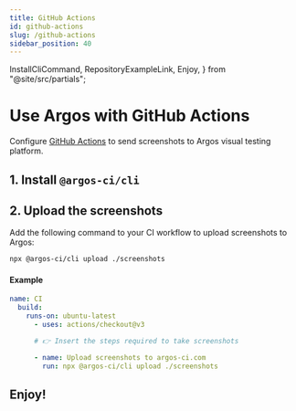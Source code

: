 ```yaml
---
title: GitHub Actions
id: github-actions
slug: /github-actions
sidebar_position: 40
---
```


  InstallCliCommand,
  RepositoryExampleLink,
  Enjoy,
} from "@site/src/partials";

# Use Argos with GitHub Actions

Configure [GitHub Actions](https://github.com/features/actions) to send screenshots to Argos visual testing platform.

## 1. Install `@argos-ci/cli`

<InstallCliCommand />

## 2. Upload the screenshots

Add the following command to your CI workflow to upload screenshots to Argos:

```sh
npx @argos-ci/cli upload ./screenshots
```

#### Example

```yml title=".github/workflows/ci.yml"
name: CI
  build:
    runs-on: ubuntu-latest
      - uses: actions/checkout@v3

      # 👉 Insert the steps required to take screenshots

      - name: Upload screenshots to argos-ci.com
        run: npx @argos-ci/cli upload ./screenshots
```

<RepositoryExampleLink />

## Enjoy!

<Enjoy />

